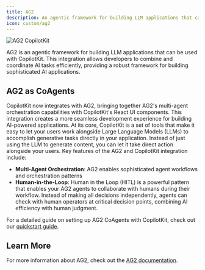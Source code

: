 ```yaml
---
title: AG2
description: An agentic framework for building LLM applications that can be used with Copilotkit.
icon: custom/ag2
---
```


<Frame>
  <img
    src="https://cdn.copilotkit.ai/docs/copilotkit/images/coagents/ag2/AG2-CopilotKit.png"
    alt="AG2 CopilotKit"
    className="mb-10"
  />
</Frame>

AG2 is an agentic framework for building LLM applications that can be used with CopilotKit. This integration allows developers to combine and coordinate AI tasks efficiently, providing a robust framework for building sophisticated AI applications.

## AG2 as CoAgents

CopilotKit now integrates with AG2, bringing together AG2's multi-agent orchestration capabilities with CopilotKit's React UI components. This integration creates a more seamless development experience for building AI-powered applications.
At its core, CopilotKit is a set of tools that make it easy to let your users work alongside Large Language Models (LLMs) to accomplish generative tasks directly in your application. Instead of just using the LLM to generate content, you can let it take direct action alongside your users.
Key features of the AG2 and CopilotKit integration include:

- **Multi-Agent Orchestration**: AG2 enables sophisticated agent workflows and orchestration patterns
- **Human-in-the-Loop**: Human in the Loop (HITL) is a powerful pattern that enables your AG2 agents to collaborate with humans during their workflow. Instead of making all decisions independently, agents can check with human operators at critical decision points, combining AI efficiency with human judgment.

For a detailed guide on setting up AG2 CoAgents with CopilotKit, check out our [quickstart guide](/ag2/quickstart/ag2). 

## Learn More

For more information about AG2, check out the [AG2 documentation](https://docs.ag2.ai).
